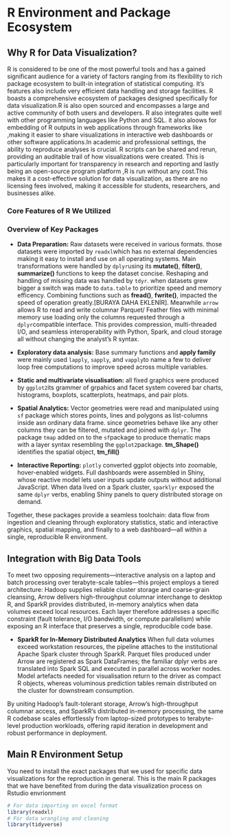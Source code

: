# R Environment and Package Ecosystem {#sec-indexing}

## Why R for Data Visualization?

R is considered to be one of the most powerful tools and has a gained significant audience for a variety of factors ranging from its
flexibility to rich package ecosystem to built-in integration of statistical computing. It's features also include very efficient data
handling and storage facilities. R boasts a comprehensive ecosystem of packages designed specifically for data visualization.R is also open
sourced and encompasses a large and active community of both users and developers. R also integrates quite well with other programming
languages like Python and SQL. it also aloows for embedding of R outputs in web applications through frameworks like ,making it easier to share
visualizations in interactive web dashboards or other software applications.In academic and professional settings, the ability to
reproduce analyses is crucial. R scripts can be shared and rerun, providing an auditable trail of how visualizations were created. This is
particularly important for transparency in research and reporting and lastly being an open-source program platform ,R is run without any
cost.This makes it a cost-effective solution for data visualization, as there are no licensing fees involved, making it accessible for students,
researchers, and businesses alike.

### Core Features of R We Utilized

### Overview of Key Packages

-   **Data Preparation:** Raw datasets were received in various formats.
    those datasets were imported by `readxl`which has no external
    dependencies making it easy to install and use on all operating
    systems. Main transformations were handled by `dplyr`using its
    **mutate()**, **filter()**, **summarize()** functions to keep the
    dataset concise. Reshaping and handling of missing data was handled
    by `tdyr`. when datasets grew bigger a switch was made to
    `data.table` to prioritize speed and memory efficency. Combining
    functions such as **fread()**, **fwrite()**, impacted the speed of
    operation greatly.[BURAYA DAHA EKLENİR]. Meanwhile `arrow` allows R
    to read and write columnar Parquet/ Feather files with minimal
    memory use loading only the columns requested through a
    `dplyr`compatible interface. This provides compression,
    multi-threaded I/O, and seamless interoperability with Python,
    Spark, and cloud storage all without changing the analyst’s R
    syntax.

-   **Exploratory data analysis:** Base summary functions and **apply
    family** were mainly used `lapply`, `sapply`, and `vapply`to name a
    few to deliver loop free computations to improve speed across
    multiple variables.

-   **Static and multivariate visualisation:** all fixed graphics were
    produced by `ggplot2`its grammer of grpahics and facet system
    covered bar charts, histograms, boxplots, scatterplots, heatmaps,
    and pair plots.

-   **Spatial Analytics:** Vector geometries were read and manipulated
    using `sf` package which stores points, lines and polygons as
    list-columns inside asn ordinary data frame. since geometries behave
    like any other columns they can be filtered, mutated and joined with
    `dplyr`. The package `tmap` added on to the `sf`package to produce
    thematic maps with a layer syntax resembling the `ggplot2`package.
    **tm_Shape()** identifies the spatial object, **tm_fill()**

-   **Interactive Reporting:** `plotly` converted ggplot objects into
    zoomable, hover-enabled widgets. Full dashboards were assembled in
    Shiny, whose reactive model lets user inputs update outputs without
    additional JavaScript. When data lived on a Spark cluster,
    `sparklyr` exposed the same `dplyr` verbs, enabling Shiny panels to
    query distributed storage on demand.

Together, these packages provide a seamless toolchain: data flow from ingestion and cleaning through exploratory statistics, static and
interactive graphics, spatial mapping, and finally to a web dashboard—all within a single, reproducible R environment.

## Integration with Big Data Tools

To meet two opposing requirements—interactive analysis on a laptop and batch processing over terabyte-scale tables—this project employs a
tiered architecture: Hadoop supplies reliable cluster storage and coarse-grain cleansing, Arrow delivers high-throughput columnar
interchange to desktop R, and SparkR provides distributed, in-memory analytics when data volumes exceed local resources. Each layer therefore
addresses a specific constraint (fault tolerance, I/O bandwidth, or compute parallelism) while exposing an R interface that preserves a
single, reproducible code base.

-   **SparkR for In-Memory Distributed Analytics** When full data
    volumes exceed workstation resources, the pipeline attaches to the
    institutional Apache Spark cluster through SparkR. Parquet files
    produced under Arrow are registered as Spark DataFrames; the
    familiar dplyr verbs are translated into Spark SQL and executed in
    parallel across worker nodes. Model artefacts needed for
    visualisation return to the driver as compact R objects, whereas
    voluminous prediction tables remain distributed on the cluster for
    downstream consumption.

By uniting Hadoop’s fault-tolerant storage, Arrow’s high-throughput columnar access, and SparkR’s distributed in-memory processing, the same
R codebase scales effortlessly from laptop-sized prototypes to terabyte-level production workloads, offering rapid iteration in
development and robust performance in deployment.

## Main R Environment Setup

You need to install the exact packages that we used for specific data visualizations for the reproduction in general. This is the main R packages that we have benefited from during the data visualization process on Rstudio envrionment

```r
# For data importing on excel format
library(readxl)
# For data wrangling and cleaning
library(tidyverse)
```

